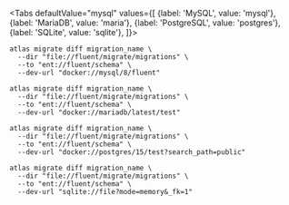 
<Tabs
defaultValue="mysql"
values={[
{label: 'MySQL', value: 'mysql'},
{label: 'MariaDB', value: 'maria'},
{label: 'PostgreSQL', value: 'postgres'},
{label: 'SQLite', value: 'sqlite'},
]}>
<TabItem value="mysql">

```shell
atlas migrate diff migration_name \
  --dir "file://fluent/migrate/migrations" \
  --to "ent://fluent/schema" \
  --dev-url "docker://mysql/8/fluent"
```

</TabItem>
<TabItem value="maria">

```shell
atlas migrate diff migration_name \
  --dir "file://fluent/migrate/migrations" \
  --to "ent://fluent/schema" \
  --dev-url "docker://mariadb/latest/test"
```

</TabItem>
<TabItem value="postgres">

```shell
atlas migrate diff migration_name \
  --dir "file://fluent/migrate/migrations" \
  --to "ent://fluent/schema" \
  --dev-url "docker://postgres/15/test?search_path=public"
```

</TabItem>
<TabItem value="sqlite">

```shell
atlas migrate diff migration_name \
  --dir "file://fluent/migrate/migrations" \
  --to "ent://fluent/schema" \
  --dev-url "sqlite://file?mode=memory&_fk=1"
```

</TabItem>
</Tabs>